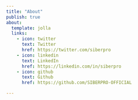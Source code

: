 ```yaml
---
title: "About"
publish: true
about:
  template: jolla
  links:
    - icon: twitter
      text: Twitter
      href: https://twitter.com/siberpro
    - icon: linkedin
      text: LinkedIn
      href: https://linkedin.com/in/siberpro
    - icon: github
      text: Github
      href: https://github.com/SIBERPRO-OFFICIAL

---
```

